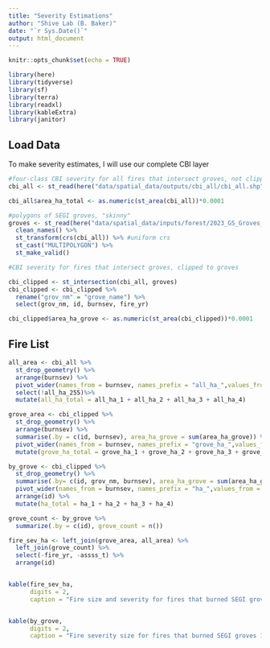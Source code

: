 ```yaml
---
title: "Severity Estimations"
author: "Shive Lab (B. Baker)"
date: "`r Sys.Date()`"
output: html_document
---
```


```r
knitr::opts_chunk$set(echo = TRUE)

library(here)
library(tidyverse)
library(sf)
library(terra)
library(readxl)
library(kableExtra)
library(janitor)
```

## Load Data

To make severity estimates, I will use our complete CBI layer

```r

#four-class CBI severity for all fires that intersect groves, not clipped to groves
cbi_all <- st_read(here("data/spatial_data/outputs/cbi_all/cbi_all.shp"))

cbi_all$area_ha_total <- as.numeric(st_area(cbi_all))*0.0001

#polygons of SEGI groves, "skinny"
groves <- st_read(here("data/spatial_data/inputs/forest/2023_GS_Groves_OTI_public.gdb"), layer = "OGS_Groves_2023_97_public") %>%
  clean_names() %>%
  st_transform(crs(cbi_all)) %>% #uniform crs
  st_cast("MULTIPOLYGON") %>% 
  st_make_valid()

```

```r

#CBI severity for fires that intersect groves, clipped to groves

cbi_clipped <- st_intersection(cbi_all, groves)
cbi_clipped <- cbi_clipped %>% 
  rename("grov_nm" = "grove_name") %>% 
  select(grov_nm, id, burnsev, fire_yr) 

cbi_clipped$area_ha_grove <- as.numeric(st_area(cbi_clipped))*0.0001 

```

## Fire List

```r

all_area <- cbi_all %>% 
  st_drop_geometry() %>% 
  arrange(burnsev) %>% 
  pivot_wider(names_from = burnsev, names_prefix = "all_ha_",values_from = area_ha_total, values_fill = 0) %>% 
  select(!all_ha_255)%>% 
  mutate(all_ha_total = all_ha_1 + all_ha_2 + all_ha_3 + all_ha_4)

grove_area <- cbi_clipped %>% 
  st_drop_geometry() %>% 
  arrange(burnsev) %>% 
  summarise(.by = c(id, burnsev), area_ha_grove = sum(area_ha_grove)) %>% 
  pivot_wider(names_from = burnsev, names_prefix = "grove_ha_",values_from = area_ha_grove, values_fill = 0) %>% 
  mutate(grove_ha_total = grove_ha_1 + grove_ha_2 + grove_ha_3 + grove_ha_4)

by_grove <- cbi_clipped %>% 
  st_drop_geometry() %>% 
  summarise(.by= c(id, grov_nm, burnsev), area_ha_grove = sum(area_ha_grove)) %>% 
  pivot_wider(names_from = burnsev, names_prefix = "ha_",values_from = area_ha_grove, values_fill = 0) %>% 
  arrange(id) %>% 
  mutate(ha_total = ha_1 + ha_2 + ha_3 + ha_4)

grove_count <- by_grove %>% 
  summarize(.by = c(id), grove_count = n())

fire_sev_ha <- left_join(grove_area, all_area) %>% 
  left_join(grove_count) %>% 
  select(-fire_yr, -assss_t) %>% 
  arrange(id)


kable(fire_sev_ha, 
      digits = 2,
      caption = "Fire size and severity for fires that burned SEGI groves 1983-2024")


kable(by_grove, 
      digits = 2,
      caption = "Fire severity size for fires that burned SEGI groves 1983-2024 by grove")

```



